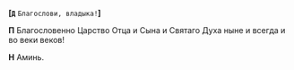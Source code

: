 **[`Д`** `Благослови, владыка!`**]**

**П**
Благословенно Царство Отца и Сына и Святаго Духа ныне и всегда и во веки веков!

**Н** Аминь.
